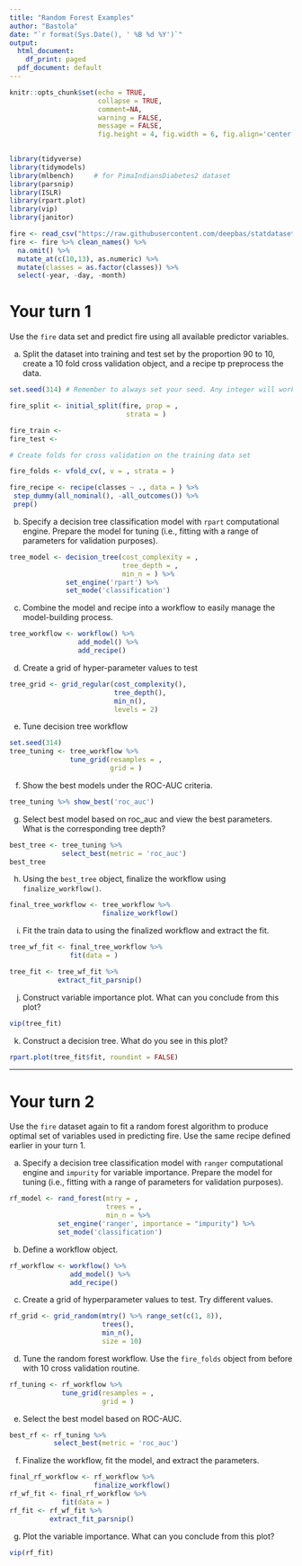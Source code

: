 ```yaml
---
title: "Random Forest Examples"
author: "Bastola"
date: "`r format(Sys.Date(), ' %B %d %Y')`"
output:
  html_document:
    df_print: paged
  pdf_document: default
---
```


```r
knitr::opts_chunk$set(echo = TRUE, 
                      collapse = TRUE, 
                      comment=NA, 
                      warning = FALSE,
                      message = FALSE,
                      fig.height = 4, fig.width = 6, fig.align='center')
                      

library(tidyverse) 
library(tidymodels)
library(mlbench)     # for PimaIndiansDiabetes2 dataset
library(parsnip)
library(ISLR)
library(rpart.plot)
library(vip)
library(janitor)

fire <- read_csv("https://raw.githubusercontent.com/deepbas/statdatasets/main/Algeriafires.csv")
fire <- fire %>% clean_names() %>% 
  na.omit() %>% 
  mutate_at(c(10,13), as.numeric) %>%
  mutate(classes = as.factor(classes)) %>%
  select(-year, -day, -month)
```

# Your turn 1

Use the `fire` data set and predict fire using all available predictor variables.

a. Split the dataset into training and test set by the proportion $90$ to $10$, create a 10 fold cross validation object, and a recipe tp preprocess the data.


```r
set.seed(314) # Remember to always set your seed. Any integer will work

fire_split <- initial_split(fire, prop = , 
                             strata = )

fire_train <-
fire_test <- 

# Create folds for cross validation on the training data set

fire_folds <- vfold_cv(, v = , strata = )

fire_recipe <- recipe(classes ~ ., data = ) %>%
 step_dummy(all_nominal(), -all_outcomes()) %>%
 prep()

```


b. Specify a decision tree classification model with `rpart` computational engine. Prepare the model for tuning (i.e., fitting with a range of parameters for validation purposes).

```r
tree_model <- decision_tree(cost_complexity = ,
                            tree_depth = ,
                            min_n = ) %>% 
              set_engine('rpart') %>% 
              set_mode('classification')
```

c. Combine the model and recipe into a workflow to easily manage the model-building process.

```r
tree_workflow <- workflow() %>% 
                 add_model() %>% 
                 add_recipe()
```

d. Create a grid of hyper-parameter values to test

```r
tree_grid <- grid_regular(cost_complexity(),
                          tree_depth(),
                          min_n(), 
                          levels = 2)
```

e. Tune decision tree workflow

```r
set.seed(314)
tree_tuning <- tree_workflow %>% 
               tune_grid(resamples = ,
                         grid = )
```


f. Show the best models under the ROC-AUC criteria.

```r
tree_tuning %>% show_best('roc_auc')
```

g. Select best model based on roc_auc and view the best parameters. What is the corresponding tree depth?

```r
best_tree <- tree_tuning %>% 
             select_best(metric = 'roc_auc')
best_tree
```


h. Using the `best_tree` object, finalize the workflow using `finalize_workflow()`. 

```r
final_tree_workflow <- tree_workflow %>% 
                       finalize_workflow()
```

i. Fit the train data to using the finalized workflow and extract the fit.

```r
tree_wf_fit <- final_tree_workflow %>% 
               fit(data = )
```


```r
tree_fit <- tree_wf_fit %>% 
            extract_fit_parsnip()
```

j. Construct variable importance plot. What can you conclude from this plot?

```r
vip(tree_fit)
```

k. Construct a decision tree. What do you see in this plot?

```r
rpart.plot(tree_fit$fit, roundint = FALSE)
```

-----------------------------------------------------------------

# Your turn 2

Use the `fire` dataset again to fit a random forest algorithm to produce optimal set of variables used in predicting fire. Use the same recipe defined earlier in your turn 1.

a. Specify a decision tree classification model with `ranger` computational engine and `impurity` for variable importance. Prepare the model for tuning (i.e., fitting with a range of parameters for validation purposes).


```r
rf_model <- rand_forest(mtry = ,
                        trees = ,
                        min_n = %>% 
            set_engine('ranger', importance = "impurity") %>% 
            set_mode('classification')
```

b. Define a workflow object.

```r
rf_workflow <- workflow() %>% 
               add_model() %>% 
               add_recipe()
```

c. Create a grid of hyperparameter values to test. Try different values.

```r
rf_grid <- grid_random(mtry() %>% range_set(c(1, 8)),
                       trees(),
                       min_n(),
                       size = 10)
```


d. Tune the random forest workflow. Use the `fire_folds` object from before with 10 cross validation routine.

```r
rf_tuning <- rf_workflow %>% 
             tune_grid(resamples = ,
                       grid = )
```

e. Select the best model based on ROC-AUC.


```r
best_rf <- rf_tuning %>% 
           select_best(metric = 'roc_auc')
```


f. Finalize the workflow, fit the model, and extract the parameters.

```r
final_rf_workflow <- rf_workflow %>% 
                     finalize_workflow()
rf_wf_fit <- final_rf_workflow %>% 
             fit(data = )
rf_fit <- rf_wf_fit %>% 
          extract_fit_parsnip()
```

g. Plot the variable importance. What can you conclude from this plot?


```r
vip(rf_fit)
```



